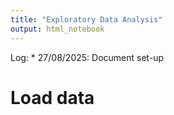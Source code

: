 ```yaml
---
title: "Exploratory Data Analysis"
output: html_notebook
---
```


Log:
* 27/08/2025: Document set-up

# Load data
```r

```

